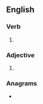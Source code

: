 ==English==

===Verb===
{{head|en|verb form}}

# {{en-past of|personalise}}

===Adjective===
{{en-adj}}

# {{alternative spelling of|personalized|lang=en}}

===Anagrams===
* {{anagrams|en|depressional}}